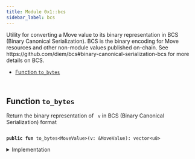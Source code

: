 ```yaml
---
title: Module 0x1::bcs
sidebar_label: bcs
---
```


<Link id="0x1_bcs"/>
Utility for converting a Move value to its binary representation in BCS (Binary Canonical
Serialization). BCS is the binary encoding for Move resources and other non-module values
published on-chain. See https://github.com/diem/bcs#binary-canonical-serialization-bcs for more
details on BCS.


-  [Function `to_bytes`](#0x1_bcs_to_bytes)


<pre><code>
</code></pre>



<Link id="0x1_bcs_to_bytes"></Link>

## Function `to_bytes`

Return the binary representation of <code>
v</code> in BCS (Binary Canonical Serialization) format


<pre><code>
<b>public</b> <b>fun</b> <Link to="../move-stdlib/bcs#0x1_bcs_to_bytes">to_bytes</Link>&lt;MoveValue&gt;(v: &MoveValue): <Link to="../move-stdlib/vector#0x1_vector">vector</Link>&lt;u8&gt;
</code></pre>



<details>
<summary>Implementation</summary>


<pre><code>
<b>native</b> <b>public</b> <b>fun</b> <Link to="../move-stdlib/bcs#0x1_bcs_to_bytes">to_bytes</Link>&lt;MoveValue&gt;(v: &MoveValue): <Link to="../move-stdlib/vector#0x1_vector">vector</Link>&lt;u8&gt;;
</code></pre>



</details>
